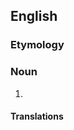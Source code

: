 ==English==

===Etymology===
{{prefix|en|paleo|climatology}}

===Noun===
{{wikipedia}}
{{en-noun|-}}

# {{alternative form of|en|palaeoclimatology}}

====Translations====
{{trans-see|palaeoclimatology}}